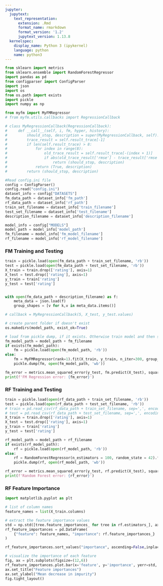 ```yaml
---
jupyter:
  jupytext:
    text_representation:
      extension: .Rmd
      format_name: rmarkdown
      format_version: '1.2'
      jupytext_version: 1.13.8
  kernelspec:
    display_name: Python 3 (ipykernel)
    language: python
    name: python3
---
```


```python
from sklearn import metrics
from sklearn.ensemble import RandomForestRegressor
import pandas as pd
from configparser import ConfigParser
import json
import os
from os.path import exists
import pickle
import numpy as np

from myfm import MyFMRegressor
# from myfm.utils.callbacks import RegressionCallback

# class MyRegressionCallback(RegressionCallback):
#     def __call__(self, i, fm, hyper, history):
#         should_stop, description = super(MyRegressionCallback, self).__call__(i, fm, hyper, history)
#         trace_result = self.result_trace[-1]
#         if len(self.result_trace) > 8:
#             for index in range(8):
#                 old_trace_result = self.result_trace[-(index + 1)]
#                 if abs(old_trace_result['rmse'] - trace_result['rmse']) > 0.0001:
#                     return (should_stop, description)
#             return (True, description)
#         return (should_stop, description)
```

```python
#Read config.ini file
config = ConfigParser()
config.read("config.ini")
dataset_info = config["DATASETS"]
fm_data_path = dataset_info['fm_path']
rf_data_path = dataset_info['rf_path']
train_set_filename = dataset_info['train_filename']
test_set_filename = dataset_info['test_filename']
description_filename = dataset_info['description_filename']

model_info = config["MODELS"]
model_path = model_info['model_path']
fm_filename = model_info['fm_model_filename']
rf_filename = model_info['rf_model_filename']
```

### FM Training and Testing

```python
train = pickle.load(open(fm_data_path + train_set_filename, 'rb'))
test = pickle.load(open(fm_data_path + test_set_filename, 'rb'))
X_train = train.drop(['rating'], axis=1)
X_test = test.drop(['rating'], axis=1)
y_train = train['rating']
y_test = test['rating']


with open(fm_data_path + description_filename) as f:
    meta_data = json.load(f)
    group_shapes = [v for k,v in meta_data.items()]
```

```python

# callback = MyRegressionCallback(5, X_test, y_test.values)

# create parent folder if doesn't exist
os.makedirs(model_path, exist_ok=True)

# load from pickle dump, if it exists. Otherwise train model and then save/'pickle' it
fm_model_path = model_path + fm_filename
if exists(fm_model_path):
    fm = pickle.load(open(fm_model_path, 'rb'))
else:
    fm = MyFMRegressor(rank=1).fit(X_train, y_train, n_iter=300, group_shapes=group_shapes)
    pickle.dump(fm, open(fm_model_path, 'wb'))

fm_error = metrics.mean_squared_error(y_test, fm.predict(X_test), squared=False)
print(f'FM Regression error: {fm_error}')

```

### RF Training and Testing

```python
train = pickle.load(open(rf_data_path + train_set_filename, 'rb'))
test = pickle.load(open(rf_data_path + test_set_filename, 'rb'))
# train = pd.read_csv(rf_data_path + train_set_filename, sep=',', encoding='latin-1', index_col=None, nrows=1000)
# test = pd.read_csv(rf_data_path + test_set_filename, sep=',', encoding='latin-1', index_col=None, nrows=1000)
X_train = train.drop(['rating'], axis=1)
X_test = test.drop(['rating'], axis=1)
y_train = train['rating']
y_test = test['rating']
```

```python
rf_model_path = model_path + rf_filename
if exists(rf_model_path):
    rf = pickle.load(open(rf_model_path, 'rb'))
else:
    rf = RandomForestRegressor(n_estimators = 100, random_state = 42).fit(X_train, y_train)
    pickle.dump(rf, open(rf_model_path, 'wb'))

rf_error = metrics.mean_squared_error(y_test, rf.predict(X_test), squared=False)
print(f'Random Forest error: {rf_error}')

```

### RF Feature Importance

```python
import matplotlib.pyplot as plt

# list of column names
feature_names = list(X_train.columns)

# extract the feature importance values
std = np.std([tree.feature_importances_ for tree in rf.estimators_], axis=0)
rf_feature_importances = pd.DataFrame(
    {"feature": feature_names, "importance": rf.feature_importances_}
)

rf_feature_importances.sort_values("importance", ascending=False,inplace=True)

# visualize the importance of each feature
fig, ax = plt.subplots(figsize=(12,6))
rf_feature_importances.plot.bar(x='feature', y='importance', yerr=std, ax=ax, legend=False)
ax.set_title("Feature importances")
ax.set_ylabel("Mean decrease in impurity")
fig.tight_layout()
```
